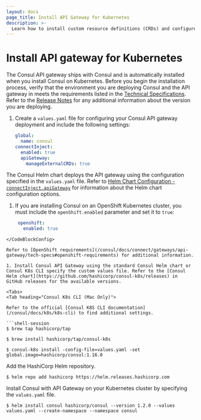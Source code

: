 ```yaml
---
layout: docs
page_title: Install API Gateway for Kubernetes
description: >-
  Learn how to install custom resource definitions (CRDs) and configure the Helm chart so that you can run Consul API Gateway on your Kubernetes deployment.
---
```


# Install API gateway for Kubernetes

The Consul API gateway ships with Consul and is automatically installed when you install Consul on Kubernetes. Before you begin the installation process, verify that the environment you are deploying Consul and the API gateway in meets the requirements listed in the [Technical Specifications](/consul/docs/connect/gateways/api-gateway/tech-specs). Refer to the [Release Notes](/consul/docs/release-notes) for any additional information about the version you are deploying.

1. Create a `values.yaml` file for configuring your Consul API gateway deployment and include the following settings:

    <CodeBlockConfig filename="values.yaml">

    ```yaml
    global:
      name: consul
    connectInject:
      enabled: true
      apiGateway:
        manageExternalCRDs: true
    ```

    </CodeBlockConfig>

  The Consul Helm chart deploys the API gateway using the configuration specified in the `values.yaml` file. Refer to [Helm Chart Configuration - `connectInject.apiGateway`](/consul/docs/k8s/helm#apigateway) for information about the Helm chart configuration options.

1. If you are installing Consul on an OpenShift Kubernetes cluster, you must include the `openShift.enabled` parameter and set it to `true`:

   <CodeBlockConfig filename="values.yaml">

   ```yaml
    openshift:
      enabled: true
  ```
  </CodeBlockConfig>

  Refer to [OpenShift requirements](/consul/docs/connect/gateways/api-gateway/tech-specs#openshift-requirements) for additional information.

1. Install Consul API Gateway using the standard Consul Helm chart or Consul K8s CLI specify the custom values file. Refer to the [Consul Helm chart](https://github.com/hashicorp/consul-k8s/releases) in GitHub releases for the available versions.

<Tabs>
<Tab heading="Consul K8s CLI (Mac Only)">

Refer to the official [Consul K8S CLI documentation](/consul/docs/k8s/k8s-cli) to find additional settings.

```shell-session
$ brew tap hashicorp/tap
```

```shell-session
$ brew install hashicorp/tap/consul-k8s
```

```shell-session
$ consul-k8s install -config-file=values.yaml -set global.image=hashicorp/consul:1.16.0
```

</Tab>
<Tab heading="Helm">

Add the HashiCorp Helm repository.

```shell-session
$ helm repo add hashicorp https://helm.releases.hashicorp.com
```
Install Consul with API Gateway on your Kubernetes cluster by specifying the `values.yaml` file.

```shell-session
$ helm install consul hashicorp/consul --version 1.2.0 --values values.yaml --create-namespace --namespace consul
```
</Tab>
</Tabs>

<!--
****** KEEP ALL PAGE CONTENT ABOVE THIS LINE *******
Only Reference style links should be added below this comment
--->
[tech-specs]: /consul/docs/api-gateway/tech-specs
[rel-notes]: /consul/docs/release-notes
